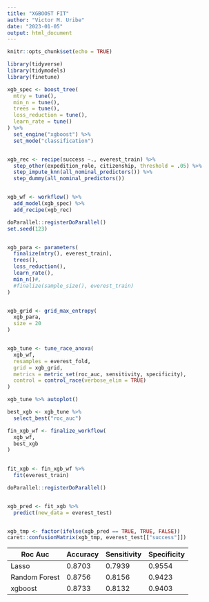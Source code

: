 ```yaml
---
title: "XGBOOST FIT"
author: "Victor M. Uribe"
date: "2023-01-05"
output: html_document
---
```


```r
knitr::opts_chunk$set(echo = TRUE)
```


```r
library(tidyverse)
library(tidymodels)
library(finetune)
```








```r
xgb_spec <- boost_tree(
  mtry = tune(),
  min_n = tune(),
  trees = tune(),
  loss_reduction = tune(),
  learn_rate = tune()
) %>% 
  set_engine("xgboost") %>% 
  set_mode("classification")


xgb_rec <- recipe(success ~., everest_train) %>% 
  step_other(expedition_role, citizenship, threshold = .05) %>% 
  step_impute_knn(all_nominal_predictors()) %>% 
  step_dummy(all_nominal_predictors())


xgb_wf <- workflow() %>% 
  add_model(xgb_spec) %>% 
  add_recipe(xgb_rec)
```




```r
doParallel::registerDoParallel()
set.seed(123)


xgb_para <- parameters(
  finalize(mtry(), everest_train),
  trees(),
  loss_reduction(),
  learn_rate(),
  min_n()#,
  #finalize(sample_size(), everest_train)
)


xgb_grid <- grid_max_entropy(
  xgb_para,
  size = 20
)


xgb_tune <- tune_race_anova(
  xgb_wf,
  resamples = everest_fold,
  grid = xgb_grid,
  metrics = metric_set(roc_auc, sensitivity, specificity),
  control = control_race(verbose_elim = TRUE)
)

```


```r
xgb_tune %>% autoplot()
```


```r
best_xgb <- xgb_tune %>% 
  select_best("roc_auc")

fin_xgb_wf <- finalize_workflow(
  xgb_wf,
  best_xgb
)
  

fit_xgb <- fin_xgb_wf %>% 
  fit(everest_train)
```





```r
doParallel::registerDoParallel()


xgb_pred <- fit_xgb %>% 
  predict(new_data = everest_test) 


xgb_tmp <- factor(ifelse(xgb_pred == TRUE, TRUE, FALSE)) 
caret::confusionMatrix(xgb_tmp, everest_test[["success"]])
```






|     Roc Auc     | Accuracy | Sensitivity | Specificity
|---              |---       |---          |---   
|  Lasso          |  0.8703  |    0.7939   |  0.9554     
|  Random Forest  |  0.8756  |    0.8156   |  0.9423
|  xgboost        |  0.8733  |    0.8132   |  0.9403














